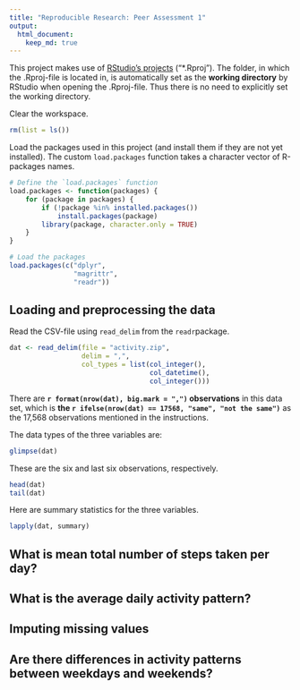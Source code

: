 ```yaml
---
title: "Reproducible Research: Peer Assessment 1"
output: 
  html_document:
    keep_md: true
---
```



This project makes use of [RStudio's projects][Rproj] ("*.Rproj").
The folder, in which the .Rproj-file is located in,
is automatically set as the **working directory** by RStudio
when opening the .Rproj-file.
Thus there is no need to explicitly set the working directory.

Clear the workspace.
```r
rm(list = ls())
```

Load the packages used in this project (and install them if they are not yet installed).
The custom `load.packages` function takes a character vector of R-packages names.

```r
# Define the `load.packages` function
load.packages <- function(packages) {
    for (package in packages) {
        if (!package %in% installed.packages())
            install.packages(package)
        library(package, character.only = TRUE)
    }
}

# Load the packages
load.packages(c("dplyr",
                "magrittr",
                "readr"))
```


## Loading and preprocessing the data

Read the CSV-file using `read_delim` from the `readr`package.

```r
dat <- read_delim(file = "activity.zip", 
                  delim = ",",
                  col_types = list(col_integer(),
                                   col_datetime(),
                                   col_integer()))
```

There are **`r format(nrow(dat), big.mark = ",")` observations** 
in this data set, which is **the 
`r ifelse(nrow(dat) == 17568, "same", "not the same")`**
as the 17,568 observations mentioned in the instructions.

The data types of the three variables are:

```r
glimpse(dat)
```

These are the six and last six observations, respectively.

```r
head(dat)
tail(dat)
```

Here are summary statistics for the three variables.

```r
lapply(dat, summary)
```





## What is mean total number of steps taken per day?



## What is the average daily activity pattern?



## Imputing missing values



## Are there differences in activity patterns between weekdays and weekends?




[Rproj]: https://support.rstudio.com/hc/en-us/articles/200526207-Using-Projects

